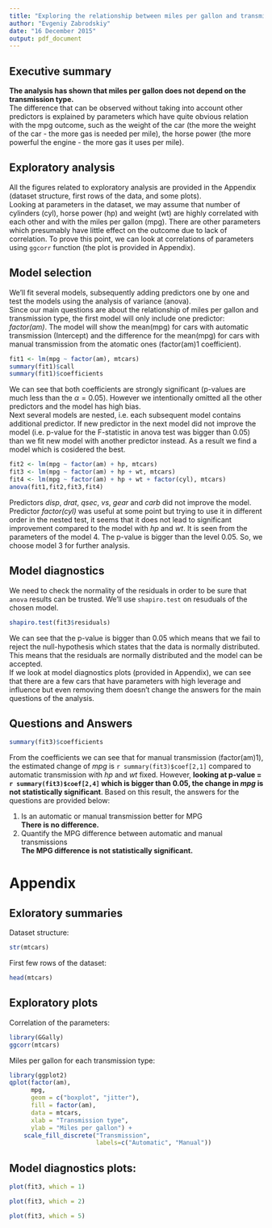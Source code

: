 ```yaml
---
title: "Exploring the relationship between miles per gallon and transmission type"
author: "Evgeniy Zabrodskiy"
date: "16 December 2015"
output: pdf_document
---
```


## Executive summary  
**The analysis has shown that miles per gallon does not depend on the transmission type.**  
The difference that can be observed without taking into account other predictors is explained by parameters which have quite obvious relation with the mpg outcome, such as the weight of the car (the more the weight of the car - the more gas is needed per mile), the horse power (the more powerful the engine - the more gas it uses per mile).   

## Exploratory analysis  
All the figures related to exploratory analysis are provided in the Appendix (dataset structure, first rows of the data, and some plots).  
Looking at parameters in the dataset, we may assume that number of cylinders (cyl), horse power (hp) and weight (wt) are highly correlated with each other and with the miles per gallon (mpg). There are other parameters which presumably have little effect on the outcome due to lack of correlation. To prove this point, we can look at correlations of parameters using `ggcorr` function (the plot is provided in Appendix).  

## Model selection  
We'll fit several models, subsequently adding predictors one by one and test the models using the analysis of variance (anova).  
Since our main questions are about the relationship of miles per gallon and transmission type, the first model will only include one predictor: *factor(am)*. The model will show the mean(mpg) for cars with automatic transmission (Intercept) and the difference for the mean(mpg) for cars with manual transmission from the atomatic ones (factor(am)1 coefficient).  
```r
fit1 <- lm(mpg ~ factor(am), mtcars)
summary(fit1)$call
summary(fit1)$coefficients
```
We can see that both coefficients are strongly significant (p-values are much less than the $\alpha = 0.05$). However we intentionally omitted all the other predictors and the model has high bias.  
Next several models are nested, i.e. each subsequent model contains additional predictor.
If new predictor in the next model did not improve the model (i.e. p-value for the F-statistic in anova test was bigger than 0.05) than we fit new model with another predictor instead. As a result we find a model which is cosidered the best.  
```r
fit2 <- lm(mpg ~ factor(am) + hp, mtcars)
fit3 <- lm(mpg ~ factor(am) + hp + wt, mtcars)
fit4 <- lm(mpg ~ factor(am) + hp + wt + factor(cyl), mtcars)
anova(fit1,fit2,fit3,fit4)
```
Predictors *disp*, *drat*, *qsec*, *vs*, *gear* and *carb* did not improve the model. Predictor *factor(cyl)* was useful at some point but trying to use it in different order in the nested test, it seems that it does not lead to significant improvement compared to the model with *hp* and *wt*. It is seen from the parameters of the model 4. The p-value is bigger than the level 0.05. So, we choose model 3 for further analysis.  

## Model diagnostics  
We need to check the normality of the residuals in order to be sure that `anova` results can be trusted. We'll use `shapiro.test` on resuduals of the chosen model.  
```r
shapiro.test(fit3$residuals)
```
We can see that the p-value is bigger than 0.05 which means that we fail to reject the null-hypothesis which states that the data is normally distributed. This means that the residuals are normally distributed and the model can be accepted.  
If we look at model diagnostics plots (provided in Appendix), we can see that there are a few cars that have parameters with high leverage and influence but even removing them doesn't change the answers for the main questions of the analysis.  

## Questions and Answers
```r
summary(fit3)$coefficients
```
From the coefficients we can see that for manual transmission (factor(am)1), the estimated change of *mpg* is `r summary(fit3)$coef[2,1]` compared to automatic transmission with *hp* and *wt* fixed. However, **looking at p-value = `r summary(fit3)$coef[2,4]` which is bigger than 0.05, the change in *mpg* is not statistically significant**. Based on this result, the answers for the questions are provided below:  
  
1. Is an automatic or manual transmission better for MPG  
**There is no difference.**  
2. Quantify the MPG difference between automatic and manual transmissions  
**The MPG difference is not statistically significant.**  

\pagebreak  

# Appendix  
## Exloratory summaries  
Dataset structure:  
```r
str(mtcars)
```  
First few rows of the dataset:  
```r
head(mtcars)
```  
## Exploratory plots  
Correlation of the parameters:  
```r
library(GGally)
ggcorr(mtcars)
```  

Miles per gallon for each transmission type:  
```r
library(ggplot2)
qplot(factor(am), 
      mpg, 
      geom = c("boxplot", "jitter"), 
      fill = factor(am), 
      data = mtcars, 
      xlab = "Transmission type", 
      ylab = "Miles per gallon") + 
    scale_fill_discrete("Transmission", 
                        labels=c("Automatic", "Manual"))
```

## Model diagnostics plots:  
```r
plot(fit3, which = 1)
```
  
```r
plot(fit3, which = 2)
```
  
```r
plot(fit3, which = 5)
```
